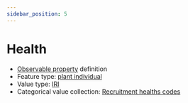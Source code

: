 ```yaml
---
sidebar_position: 5
---
```



# Health

- [Observable property](/viewers/dawe-vocabs?uri=https://linked.data.gov.au/def/nrm/8b507482-2280-4e73-b5cb-d80405876d52) definition
- Feature type: [plant individual](http://linked.data.gov.au/def/tern-cv/60d7edf8-98c6-43e9-841c-e176c334d270)
- Value type: [IRI](https://w3id.org/tern/ontologies/tern/IRI)
- Categorical value collection: [Recruitment healths codes](/viewers/dawe-vocabs?uri=https://linked.data.gov.au/def/nrm/785f818c-0c8c-480b-b8e5-43ea9fda70f0)

<Example
  protocolModule="recruitment-survivorship"
  observableProperty="https://linked.data.gov.au/def/nrm/8b507482-2280-4e73-b5cb-d80405876d52"
/>
